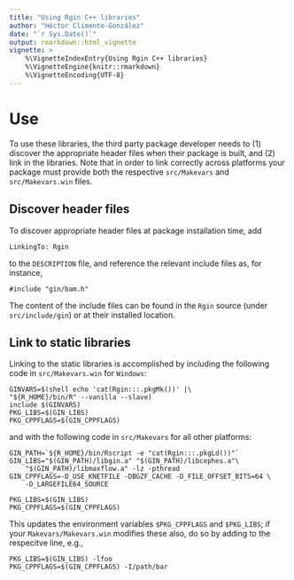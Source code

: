 ```yaml
---
title: "Using Rgin C++ libraries"
author: "Héctor Climente-González"
date: "`r Sys.Date()`"
output: rmarkdown::html_vignette
vignette: >
    %\VignetteIndexEntry{Using Rgin C++ libraries}
    %\VignetteEngine{knitr::rmarkdown}
    %\VignetteEncoding{UTF-8}
---
```


# Use

To use these libraries, the third party package developer needs to (1) discover 
the appropriate header files when their package is built, and (2) link in the 
libraries. Note that in order to link correctly across platforms your package 
must provide both the respective `src/Makevars` and `src/Makevars.win` files.

## Discover header files

To discover appropriate header files at package installation time, add 

`LinkingTo: Rgin`

to the `DESCRIPTION` file, and reference the relevant include files as, for 
instance,

`#include "gin/bam.h"`

The content of the include files can be found in the `Rgin` source (under 
`src/include/gin`) or at their installed location.

## Link to static libraries

Linking to the static libraries is accomplished by including the following code 
in `src/Makevars.win` for `Windows`:

```
GINVARS=$(shell echo 'cat(Rgin:::.pkgMk())' |\
"${R_HOME}/bin/R" --vanilla --slave)
include $(GINVARS)
PKG_LIBS=$(GIN_LIBS)
PKG_CPPFLAGS=$(GIN_CPPFLAGS)
```

and with the following code in `src/Makevars` for all other platforms:

```
GIN_PATH=`${R_HOME}/bin/Rscript -e "cat(Rgin:::.pkgLd())"`
GIN_LIBS="$(GIN_PATH)/libgin.a" "$(GIN_PATH)/libcephes.a"\
    "$(GIN_PATH)/libmaxflow.a" -lz -pthread
GIN_CPPFLAGS=-D_USE_KNETFILE -DBGZF_CACHE -D_FILE_OFFSET_BITS=64 \
    -D_LARGEFILE64_SOURCE

PKG_LIBS=$(GIN_LIBS)
PKG_CPPFLAGS=$(GIN_CPPFLAGS)
```

This updates the environment variables `$PKG_CPPFLAGS` and `$PKG_LIBS`; if your 
`Makevars/Makevars.win` modifies these also, do so by adding to the respecitve 
line, e.g.,

```
PKG_LIBS=$(GIN_LIBS) -lfoo
PKG_CPPFLAGS=$(GIN_CPPFLAGS) -I/path/bar
```
